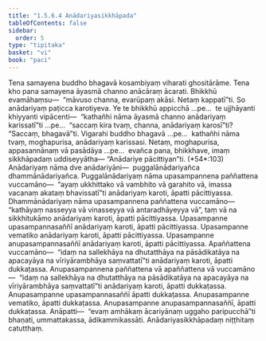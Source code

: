 ```yaml
---
title: "1.5.6.4 Anādariyasikkhāpada"
tableOfContents: false
sidebar:
  order: 5
type: "tipitaka"
basket: "vi"
book: "paci"
---
```



<DynamicBreadcrumb />

<Division number="340" book="paci">

<Paragraph number="1046" book="paci">
Tena samayena buddho bhagavā kosambiyaṃ viharati ghositārāme. Tena kho pana samayena āyasmā channo anācāraṃ ācarati. Bhikkhū evamāhaṃsu—  “māvuso channa, evarūpaṃ akāsi. Netaṃ kappatī”ti. So anādariyaṃ paṭicca karotiyeva.
</Paragraph>

<Paragraph number="1047" book="paci">
Ye te bhikkhū appicchā …pe…  te ujjhāyanti khiyyanti vipācenti—  “kathañhi nāma āyasmā channo anādariyaṃ karissatī”ti …pe…  “saccaṃ kira tvaṃ, channa, anādariyaṃ karosī”ti? “Saccaṃ, bhagavā”ti. Vigarahi buddho bhagavā …pe…  kathañhi nāma tvaṃ, moghapurisa, anādariyaṃ karissasi. Netaṃ, moghapurisa, appasannānaṃ vā pasādāya …pe…  evañca pana, bhikkhave, imaṃ sikkhāpadaṃ uddiseyyātha—
</Paragraph>

</Division>
<Division number="341" book="paci">

<Paragraph number="1048" book="paci">
<Emphasis>“Anādariye pācittiyan”</Emphasis>ti. (*54*:<Emphasis>103</Emphasis>)
</Paragraph>

</Division>
<Division number="342" book="paci">

<Paragraph number="1049" book="paci">
<Emphasis>Anādariyaṃ</Emphasis> nāma dve anādariyāni—  puggalānādariyañca dhammānādariyañca.
</Paragraph>

<Paragraph number="1050" book="paci">
<Emphasis>Puggalānādariyaṃ</Emphasis> nāma upasampannena paññattena vuccamāno—  “ayaṃ ukkhittako vā vambhito vā garahito vā, imassa vacanaṃ akataṃ bhavissatī”ti anādariyaṃ karoti, āpatti pācittiyassa.
</Paragraph>

<Paragraph number="1051" book="paci">
<Emphasis>Dhammānādariyaṃ</Emphasis> nāma upasampannena paññattena vuccamāno—  “kathāyaṃ nasseyya vā vinasseyya vā antaradhāyeyya vā”, taṃ vā na sikkhitukāmo anādariyaṃ karoti, āpatti pācittiyassa.
</Paragraph>

</Division>
<Division number="343" book="paci">

<Paragraph number="1052" book="paci">
Upasampanne upasampannasaññī anādariyaṃ karoti, āpatti pācittiyassa. Upasampanne vematiko anādariyaṃ karoti, āpatti pācittiyassa. Upasampanne anupasampannasaññī anādariyaṃ karoti, āpatti pācittiyassa.
</Paragraph>

<Paragraph number="1053" book="paci">
Apaññattena vuccamāno—  “idaṃ na sallekhāya na dhutatthāya na pāsādikatāya na apacayāya na vīriyārambhāya saṃvattatī”ti anādariyaṃ karoti, āpatti dukkaṭassa. Anupasampannena paññattena vā apaññattena vā vuccamāno—  “idaṃ na sallekhāya na dhutatthāya na pāsādikatāya na apacayāya na vīriyārambhāya saṃvattatī”ti anādariyaṃ karoti, āpatti dukkaṭassa.
</Paragraph>

<Paragraph number="1054" book="paci">
Anupasampanne upasampannasaññī āpatti dukkaṭassa. Anupasampanne vematiko, āpatti dukkaṭassa. Anupasampanne anupasampannasaññī, āpatti dukkaṭassa.
</Paragraph>

</Division>
<Division number="344" book="paci">

<Paragraph number="1055" book="paci">
Anāpatti—  “evaṃ amhākaṃ ācariyānaṃ uggaho paripucchā”ti bhaṇati, ummattakassa, ādikammikassāti.

</Paragraph>
</Division>

<Paragraph number="1056" type="center" book="paci">
Anādariyasikkhāpadaṃ niṭṭhitaṃ catutthaṃ.
</Paragraph>